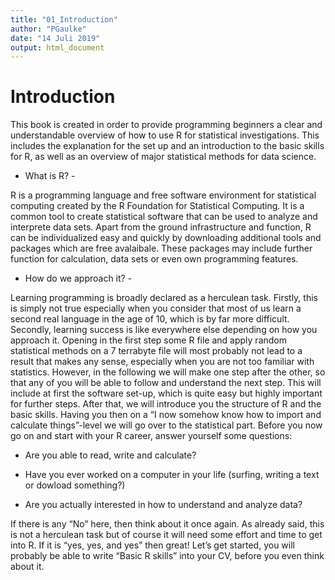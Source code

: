 ```yaml
---
title: "01_Introduction"
author: "PGaulke"
date: "14 Juli 2019"
output: html_document
---
```


# Introduction

This book is created in order to provide programming beginners a clear and understandable overview of how to use R for statistical investigations. This includes the explanation for the set up and an introduction to the basic skills for R, as well as an overview of major statistical methods for data science.

- What is R? -

R is a programming language and free software environment for statistical computing created by the R Foundation for Statistical Computing. It is a common tool to create statistical software that can be used to analyze and interprete data sets. Apart from the ground infrastructure and function, R can be individualized easy and quickly by downloading additional tools and packages which are free avalaibale. These packages may include further function for calculation, data sets or even own programming features.

- How do we approach it? -

Learning programming is broadly declared as a herculean task. Firstly, this is simply not true especially when you consider that most of us learn a second real language in the age of 10, which is by far more difficult. Secondly, learning success is like everywhere else depending on how you approach it. Opening in the first step some R file and apply random statistical methods on a 7 terrabyte file will most probably not lead to a result that makes any sense, especially when you are not too familiar with statistics. However, in the following we will make one step after the other, so that any of you will be able to follow and understand the next step. This will include at first the software set-up, which is quite easy but highly important for further steps. After that, we will introduce you the structure of R and the basic skills. Having you then on a "I now somehow know how to import and calculate things"-level we will go over to the statistical part.
Before you now go on and start with your R career, answer yourself some questions:

- Are you able to read, write and calculate?

- Have you ever worked on a computer in your life (surfing, writing a text or dowload something?)

- Are you actually interested in how to understand and analyze data?

If there is any "No" here, then think about it once again. As already said, this is not a herculean task but of course it will need some effort and time to get into R. If it is "yes, yes, and yes" then great! Let's get started, you will probably be able to write "Basic R skills" into your CV, before you even think about it.
